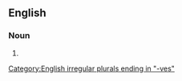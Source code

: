 {{also|paper-knives}}

==English==

===Noun===
{{head|en|noun plural form|head=[[paper]][[knife|knives]]}}

# {{plural of|paperknife|lang=en}}

[[Category:English irregular plurals ending in "-ves"]]